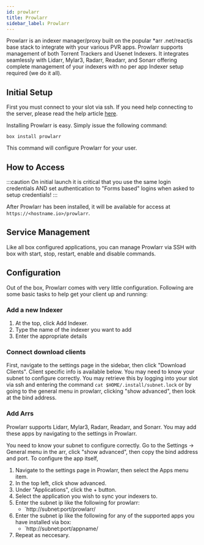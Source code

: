 ```yaml
---
id: prowlarr
title: Prowlarr
sidebar_label: Prowlarr
---
```


Prowlarr is an indexer manager/proxy built on the popular *arr .net/reactjs base stack to integrate with your various PVR apps. Prowlarr supports management of both Torrent Trackers and Usenet Indexers. It integrates seamlessly with Lidarr, Mylar3, Radarr, Readarr, and Sonarr offering complete management of your indexers with no per app Indexer setup required (we do it all).

## Initial Setup

First you must connect to your slot via ssh. If you need help connecting to the server, please read the help article [here](../getting-started/how-do-i-connect.md).

Installing Prowlarr is easy. Simply issue the following command:

```plaintext main
box install prowlarr
```

This command will configure Prowlarr for your user.

## How to Access

:::caution On initial launch it is critical that you use the same login credentials AND set authentication to "Forms based" logins when asked to setup credentials!
:::

After Prowlarr has been installed, it will be available for access at `https://<hostname.io>/prowlarr`.

## Service Management

Like all box configured applications, you can manage Prowlarr via SSH with box with start, stop, restart, enable and disable commands.


<SystemdTabs service="prowlarr" />

## Configuration

Out of the box, Prowlarr comes with very little configuration. Following are some basic tasks to help get your client up and running:

### Add a new Indexer

1. At the top, click Add Indexer.
2. Type the name of the indexer you want to add
3. Enter the appropriate details

### Connect download clients

First, navigate to the settings page in the sidebar, then click "Download Clients". Client specific info is available below. You may need to know your subnet to configure correctly. You may retrieve this by logging into your slot via ssh and entering the command `cat $HOME/.install/subnet.lock` or by going to the general menu in prowlarr, clicking "show advanced", then look at the bind address.


<Clients />

### Add Arrs

Prowlarr supports Lidarr, Mylar3, Radarr, Readarr, and Sonarr. You may add these apps by navigating to the settings in Prowlarr.

You need to know your subnet to configure correctly. Go to the Settings -> General menu in the arr, click "show advanced", then copy the bind address and port. To configure the app itself,

1. Navigate to the settings page in Prowlarr, then select the Apps menu item.
2. In the top left, click show advanced.
3. Under "Applications", click the + button.
4. Select the application you wish to sync your indexers to.
5. Enter the subnet ip like the following for prowlarr:
    - `http://subnet:port/prowlarr/
6. Enter the subnet ip like the following for any of the supported apps you have installed via box:
    - `http://subnet:port/appname/
7. Repeat as neccesary.
